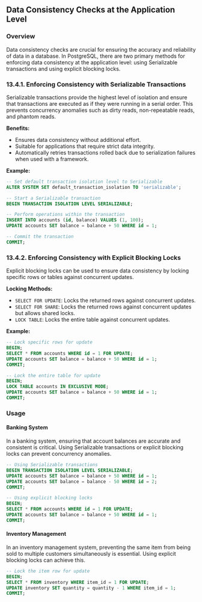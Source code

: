 ## Data Consistency Checks at the Application Level

### Overview

Data consistency checks are crucial for ensuring the accuracy and reliability of data in a database. In PostgreSQL, there are two primary methods for enforcing data consistency at the application level: using Serializable transactions and using explicit blocking locks.

### 13.4.1. Enforcing Consistency with Serializable Transactions

Serializable transactions provide the highest level of isolation and ensure that transactions are executed as if they were running in a serial order. This prevents concurrency anomalies such as dirty reads, non-repeatable reads, and phantom reads.

**Benefits:**

- Ensures data consistency without additional effort.
- Suitable for applications that require strict data integrity.
- Automatically retries transactions rolled back due to serialization failures when used with a framework.

**Example:**

```sql
-- Set default transaction isolation level to Serializable
ALTER SYSTEM SET default_transaction_isolation TO 'serializable';

-- Start a Serializable transaction
BEGIN TRANSACTION ISOLATION LEVEL SERIALIZABLE;

-- Perform operations within the transaction
INSERT INTO accounts (id, balance) VALUES (1, 100);
UPDATE accounts SET balance = balance + 50 WHERE id = 1;

-- Commit the transaction
COMMIT;
```

### 13.4.2. Enforcing Consistency with Explicit Blocking Locks

Explicit blocking locks can be used to ensure data consistency by locking specific rows or tables against concurrent updates.

**Locking Methods:**

- `SELECT FOR UPDATE`: Locks the returned rows against concurrent updates.
- `SELECT FOR SHARE`: Locks the returned rows against concurrent updates but allows shared locks.
- `LOCK TABLE`: Locks the entire table against concurrent updates.

**Example:**

```sql
-- Lock specific rows for update
BEGIN;
SELECT * FROM accounts WHERE id = 1 FOR UPDATE;
UPDATE accounts SET balance = balance + 50 WHERE id = 1;
COMMIT;

-- Lock the entire table for update
BEGIN;
LOCK TABLE accounts IN EXCLUSIVE MODE;
UPDATE accounts SET balance = balance + 50 WHERE id = 1;
COMMIT;
```

### Usage

#### Banking System

In a banking system, ensuring that account balances are accurate and consistent is critical. Using Serializable transactions or explicit blocking locks can prevent concurrency anomalies.

```sql
-- Using Serializable transactions
BEGIN TRANSACTION ISOLATION LEVEL SERIALIZABLE;
UPDATE accounts SET balance = balance + 50 WHERE id = 1;
UPDATE accounts SET balance = balance - 50 WHERE id = 2;
COMMIT;

-- Using explicit blocking locks
BEGIN;
SELECT * FROM accounts WHERE id = 1 FOR UPDATE;
UPDATE accounts SET balance = balance + 50 WHERE id = 1;
COMMIT;
```

#### Inventory Management

In an inventory management system, preventing the same item from being sold to multiple customers simultaneously is essential. Using explicit blocking locks can achieve this.

```sql
-- Lock the item row for update
BEGIN;
SELECT * FROM inventory WHERE item_id = 1 FOR UPDATE;
UPDATE inventory SET quantity = quantity - 1 WHERE item_id = 1;
COMMIT;
```
